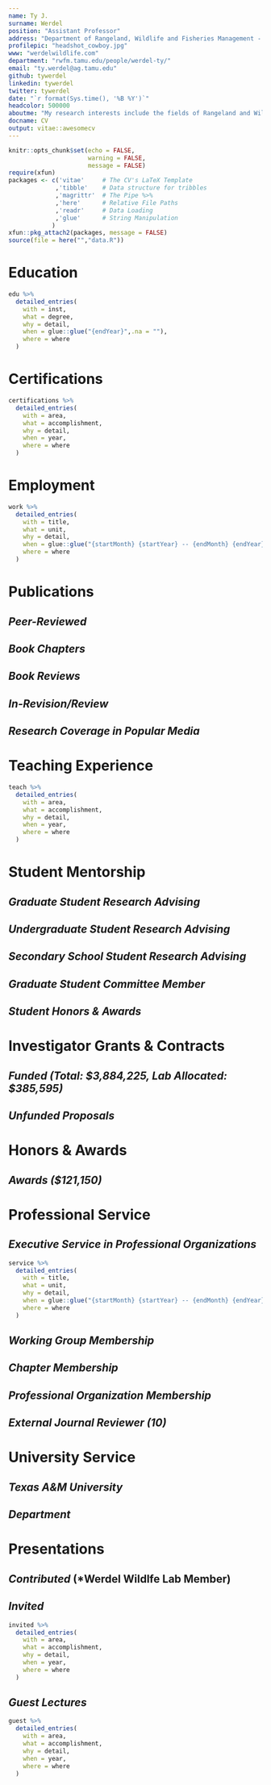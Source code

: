 ```yaml
---
name: Ty J.
surname: Werdel
position: "Assistant Professor"
address: "Department of Rangeland, Wildlife and Fisheries Management - Texas A&M University, College Station, TX"
profilepic: "headshot_cowboy.jpg"
www: "werdelwildlife.com"
department: "rwfm.tamu.edu/people/werdel-ty/"
email: "ty.werdel@ag.tamu.edu"
github: tywerdel
linkedin: tywerdel
twitter: tywerdel
date: "`r format(Sys.time(), '%B %Y')`"
headcolor: 500000
aboutme: "My research interests include the fields of Rangeland and Wildlife Management and Landscape Ecology. This work addresses questions that provide insight into the relationships between wildlife, native environments, and contemporary human-modified landscapes."
docname: CV
output: vitae::awesomecv
---
```


```r
knitr::opts_chunk$set(echo = FALSE,
                      warning = FALSE,
                      message = FALSE)
require(xfun)
packages <- c('vitae'     # The CV's LaTeX Template
             ,'tibble'    # Data structure for tribbles
             ,'magrittr'  # The Pipe %>%
             ,'here'      # Relative File Paths
             ,'readr'     # Data Loading
             ,'glue'      # String Manipulation
            )
xfun::pkg_attach2(packages, message = FALSE)
source(file = here("","data.R"))
```
```{=tex}
\makecvfooter
  {Dr. Ty J. Werdel~~~·~~~\textit{Curriculum vitae}}
  {\today}
  {\thepage}
```

\thispagestyle{empty}

# Education

```r
edu %>%
  detailed_entries(
    with = inst,
    what = degree,
    why = detail,
    when = glue::glue("{endYear}",.na = ""),
    where = where
  )
```
# Certifications

```r
certifications %>%
  detailed_entries(
    with = area,
    what = accomplishment,
    why = detail,
    when = year,
    where = where
  )
```

# Employment

```r
work %>%
  detailed_entries(
    with = title,
    what = unit,
    why = detail,
    when = glue::glue("{startMonth} {startYear} -- {endMonth} {endYear}",.na = ""),
    where = where
  )
```


# Publications

## *Peer-Reviewed*

\vspace{1\baselineskip}

```{=tex}
\begin{cvpubs}
    {
      \begin{cvetar}
      \item {\textbf{Werdel, T.J.}, D. Matarrita-Cascante, and J.E. Lucero. \textbf{2024}. State of traditional ecological knowledge in the wildlife management profession. \textbf{\textit{Journal of Wildlife Management}}. \url{https://doi.org/10.1002/jwmg.22579}}
      \item {\textbf{Werdel, T.J.}, C.W. Piper, A.M. Ricketts, M.S. Peek, and A.A. Ahlers. \textbf{2023}. Direct and indirect landscape-scale pathways structure carnivore communities in an agro-prairie ecosystem. \textbf{\textit{Journal of Mammalogy}}. \url{https://doi.org/10.1093/jmammal/gyad065}}
      \item {\textbf{Werdel, T.J.}, J.A. Jenks, J.T. Kanta, C.P. Lehman, and T.J. Frink. \textbf{2023}. Resource selection and herbaceous biomass at foraging sites of translocated bighorn sheep. \textbf{\textit{Rangeland Ecology and Management}}. \url{https://doi.org/10.1016/j.rama.2022.12.004}}
      \item {\textbf{Werdel, T.J.}, C.W. Piper, A.M. Ricketts, M.S. Peek, D.S. Sullins, and A.A. Ahlers. \textbf{2023}. Strategic grassland conservation for swift foxes in multi-use landscapes. \textbf{\textit{Biological Conservation}}. \url{https://doi.org/10.1016/j.biocon.2022.109864}}
      \item {Palomo-Muñoz, G, \textbf{T.J. Werdel}, C.W. Piper, M.S. Peek, A.M. Ricketts, and A.A. Ahlers. \textbf{2022}. Spatiotemporal distributions of mammals occurring in an agro-prairie ecosystem. \textbf{\textit{Ecology}}. \url{https://doi.org/10.1002/ecy.3945}}
      \item {\textbf{Werdel, T.J.}, C.W. Piper, A.M. Ricketts, M.S. Peek, and A.A. Ahlers. \textbf{2022}. Scale-specific landscape effects impose range-limiting constraints on the distribution of swift fox. \textbf{\textit{Landscape Ecology}}, 37(8), 2065--2079. \url{https://doi.org/10.1007/s10980-022-01466-0}}
      \item {\textbf{Werdel, T.J.}, J.A. Jenks, J.T. Kanta, C.P. Lehman, and T.J. Frink. \textbf{2021}. Space use and movement patterns of translocated bighorn sheep. \textbf{\textit{Mammalian Biology}}, 101(3),329--344. \url{https://doi.org/10.1007/s42991-021-00107-4}}
      \item {\textbf{Werdel, T.J.}, J.A. Jenks, T.E. Besser, J.T. Kanta, C.P. Lehman, and T.J. Frink. \textbf{2019}. Restoration of a bighorn sheep population impeded by \textit{Mycoplasma ovipneumoniae} exposure. \textbf{\textit{Restoration Ecology}}, 28(2), 387--395 (Cover Article). \url{https://doi.org/https://doi.org/10.1111/rec.13084}}
      \item {\textbf{Werdel, T.J.}, J.A. Jenks, T.E. Besser, J.T. Kanta, C.P. Lehman, and T.J. Frink. \textbf{2018}. Survival of translocated bighorn sheep in the Deadwood region of the Black Hills, South Dakota. \textbf{\textit{Northwestern Naturalist}}, 99(3),222--231. \url{https://doi.org/10.1898/NWN18-06.1}}
      \end{cvetar}
    }
\end{cvpubs}
```

\vspace{1\baselineskip}

## *Book Chapters*

\vspace{1\baselineskip}

```{=tex}
\begin{cvpubs}
    {
      \begin{cvetar}
      \item {Hessami, M.A., \textbf{T.J. Werdel}, S.J. Hoagland, and M.T. Kohl. \textbf{2022}. Melding Past, Present, and Future: The importance of tribal management in wildlife conservation and management. Chapter 1 in C. Bishop, E. Gomez, J. Organ, and T. Ryder eds. \textbf{\textit{Introduction to Wildlife Management and Conservation in North America}}. Great River Learning of Dubuque, IA.}
      \end{cvetar}
    }
\end{cvpubs}
```

\vspace{1\baselineskip}

## *Book Reviews*

\vspace{1\baselineskip}

```{=tex}
\begin{cvpubs}
    {
      \begin{cvetar}
      \item {\textbf{Werdel, T.J.} \textbf{2023}. Wildlife Management and Landscapes: Principles and Applications. \textbf{\textit{Journal of Wildlife Management}}. \url{https://doi.org/10.1002/jwmg.22512}}
      \end{cvetar}
    }
\end{cvpubs}
```

\vspace{1\baselineskip}

## *In-Revision/Review*

\vspace{1\baselineskip}

```{=tex}
\begin{cvpubs}
    {
      \begin{cvetar}
      \item {Piper, C.W., \textbf{T.J. Werdel}, M.S. Peek, A.M. Ricketts, D.S. Sullins, and A.A. Ahlers. \textbf{In-Revision}. Landscape composition and proximity to water structure American badger distributions in shortgrass prairie. \textbf{\textit{Journal of Mammalogy}}.}
      \item {\textbf{Werdel, T.J.}, M. Fidino, C.W. Piper, A.M. Ricketts, M.S. Peek, and A.A Ahlers. \textbf{In-Revision}. Landscape composition mediates spatiotemporal interactions among sympatric canids in a prairie ecosystem. \textbf{\textit{Ecological Applications}}.}
      \item {Palomo-Muñoz, G., M. Fidino \textbf{T.J. Werdel}, C.W. Piper, T. Gallo, M.S. Peek, A.M. Ricketts, and A.A. Ahlers. \textbf{In-Revision}. Mesopredators have differing influences on prey habitat use and diet activity in a multipredator landscape. \textbf{\textit{Ecosphere}}.}
      \end{cvetar}
    }
\end{cvpubs}
```

\vspace{1\baselineskip}

## *Research Coverage in Popular Media*

\vspace{1\baselineskip}

```{=tex}
\begin{cvpubs}
    {
      \begin{cvetar}
      \item {\textbf{2024.} Q{\&}A: TEK AND THE WILDLIFE PROFESSION. \textbf{\textit{The Wildlife Society}.} (\url{https://wildlife.org/qa-tek-and-the-wildlife-profession/?utm_content=290664870&utm_medium=social&utm_source=twitter&hss_channel=tw-26287962})}
      \item {\textbf{2024.} Students Gather Data On Campus Squirrels As Part Of Urban Wildlife Research Effort. \textbf{\textit{Texas A{\&}M TODAY}.} (\url{https://today.tamu.edu/2024/04/24/students-gather-data-on-campus-squirrels-as-part-of-urban-wildlife-research-effort/})}
      \item {\textbf{2024.} Scholarly squirrels: Exploring the dynamics of Texas A{\&}M’s campus wildlife.  \textbf{\textit{AgriLife TODAY}.} (\url{https://agrilifetoday.tamu.edu/2024/04/19/scholarly-squirrels-exploring-the-dynamics-of-texas-ams-campus-wildlife/}) (\url{https://youtu.be/Bperu7Zza3c?si=RNfih9hkZkrok2JL})}
      \item {\textbf{2023.} Texas winters can drive urban squirrels to nest in your home or car. Heres how to keep critters out. \textbf{\textit{Houston Chronicle}.} (\url{https://www.houstonchronicle.com/news/houston-weather/article/squirrels-nesting-cars-homes-texas-winter-18565806.php})}
      \item {\textbf{2021.} Honoring the Land. \textbf{\textit{KSU Ag Report}.} (\url{https://www.k-state.edu/agreport/documents/AgReport_Fall2021_web.pdf})}
      \item {\textbf{2016.} Hope and Hardship for Black Hills Bighorns. \textbf{\textit{South Dakota Hunting}.} (\url{https://southdakotahunting.com/article/hope-and-hardship-for-black-hills-bighorns})}
      \item {\textbf{2015.} South Dakota Game, Fish {\&} Parks Projects. \textbf{\textit{Ram Tracks}.} (\url{https://www.midwestwildsheep.com/wp-content/uploads/ISSUE-36-2.pdf})}
      \item {\textbf{2015.} SD GETS BIGHORNS TO BOOST NUMBERS. \textbf{\textit{GOHUNT}.} (\url{https://www.gohunt.com/read/south-dakota-uses-canadian-bighorn-sheep-to-boost-numbers#gs.7q5znx})} 
      \item {\textbf{2015.} Deadwood Bighorn Sheep Release. \textbf{\textit{KOTA Territory News}.} (Video on nightly news)} 
      \item {\textbf{2015.} A bighorn sheep herd gets its start near Deadwood. \textbf{\textit{Rapid City Journal}.} (\url{https://rapidcityjournal.com/news/local/a-bighorn-sheep-herd-gets-its-start-near-deadwood/article_7629e423-af84-5c5a-be97-ad9c59c9f0cc.html?utm_medium=social&utm_source=email&utm_campaign=user-share})} 
      \end{cvetar}
    }
\end{cvpubs}
```

\vspace{1\baselineskip}
# Teaching Experience

```r
teach %>%
  detailed_entries(
    with = area,
    what = accomplishment,
    why = detail,
    when = year,
    where = where
  )
```



# Student Mentorship

## *Graduate Student Research Advising*

```{=tex}
\begin{cvpress}
 \cvpres
    {Amanda Laboy}
    {M.S., TAMU RWFM}
    {2023 -- Present}
 \cvpres
    {Kayla Art}
    {M.N.R.D., TAMU RWFM}
    {2023 -- Present} 
 \cvpres
    {Lulu Hoffman}
    {M.S., TAMU RWFM}
    {2023 -- Present}
 \cvpres
    {David Pearce}
    {M.S., TAMU RWFM}
    {2023 -- Present}
 \cvpres
    {Conner Ties}
    {M.S., TAMU RWFM}
    {2022 -- Present}
\end{cvpress}
```

## *Undergraduate Student Research Advising*

```{=tex}
\begin{cvpress}
 \cvpres
    {Daniel Whitman}
    {B.S., Macalester College REU}
    {2023 -- Present}
 \cvpres
    {Drake Dancila}
    {B.S., TAMU RWFM}
    {2022 -- 2023}
 \cvpres
    {Lulu Hoffman}
    {B.S., TAMU RWFM}
    {2022 -- 2023}    
\end{cvpress}
```

## *Secondary School Student Research Advising*

```{=tex}
\begin{cvpress}
 \cvpres
    {Sebastian Kuo}
    {H.S., Carnegie Vanguard High School}
    {2023 -- Present}
\end{cvpress}
```


## *Graduate Student Committee Member*

```{=tex}
\begin{cvpress}
 \cvpres
    {Kylie Perez}
    {Ph.D., TAMU RWFM}
    {2024 -- Present}
 \cvpres
    {Jake Hanes}
    {M.S., TAMU SCSC}
    {2024 -- Present}
 \cvpres
    {Daniel Ramirez}
    {M.S., TAMU-Kingsville RWM}
    {2023 -- Present}
\end{cvpress}
```


## *Student Honors & Awards*

```{=tex}
\begin{cvpress}
  \cvpres
    {RWFM Master's Student Excellence Award}
    {Conner Ties}
    {2024}
  \cvpres
    {American Society of Mammalogists Student Travel Award}
    {David Pearce}
    {2024}
  \cvpres
    {AgGIE Leadership Community Student Development Grant}
    {Amanda Laboy}
    {2024}
  \cvpres
    {RWFM Graduate Student Travel Grant}
    {David Pearce}
    {2024}
 \cvpres
    {RWFM Graduate Student Travel Grant}
    {Conner Ties}
    {2024}
 \cvpres
    {COALS Merit Fellowship}
    {Amanda Laboy}
    {2023}
 \cvpres
    {RWFM Graduate Student Travel Grant}
    {Conner Ties}
    {2023}
  \cvpres
    {RWFM Graduate Student Travel Grant}
    {David Pearce}
    {2023}
 \cvpres
    {RWFM Undergraduate Student Excellence Award}
    {Drake Dancila}
    {2023}
  \cvpres
    {RWFM Undergraduate Student Excellence Award}
    {Lulu Hoffman}
    {2023}
\end{cvpress}

```

# Investigator Grants & Contracts

## *Funded (Total: $3,884,225, Lab Allocated: $385,595)*

\vspace{1\baselineskip}

```{=tex}
\begin{cvpubs}
    {
      \begin{cvetar}
      \item {\textbf{TAMU AgriLife Research Rangeland Ecology and Management Research Funding}. 2024-2026. Developing proxies for rangeland assessments using drones. \textbf{\$106,700; \textit{Funded}}. PI: Humberto Perotto, Co-PIs: Sorin Popescu, \textbf{Ty J. Werdel (Lab Allocated: \$17,783)}, Jacob Lucero, Jeff Goodwin, and Morgan Treadwell.}
      \item {\textbf{TAMU AgriLife Research Rangeland Ecology and Management Research Funding}. 2024-2026. Working towards healthy rangelands: understanding the factors limiting the adoption of grazing, fire, and wildfire management practices among exurban landowners. \textbf{\$106,448; \textit{Funded}}. PI: David  Matarrita, Co-PIs: Rafael Landeverde, \textbf{Ty J. Werdel (Lab Allocated: \$26,612)}, and Morgan Treadwell.}
      \item {\textbf{TAMU AgriLife Research Animal Health and Disease Research Capacity Funding}. 2024-2025. The impact of osmotic stress on the catfish pathogen \textit{Aeromonas hydrophila}: Implications for managing motile \textit{Aeromonas} septicemia (MAS) in U.S. catfish farming. \textbf{\$100,000; \textit{Funded}}. PI: Haitham Mohammed, Co-PI: \textbf{Ty J. Werdel}.}
      \item {\textbf{Private Donation}. 2023. Student-led population ecology of fox squirrels on the TAMU campus. \textbf{\$10,000; \textit{Funded}}. PI: \textbf{Ty J. Werdel}.}
      \item {\textbf{USFWS}. 2023-2027. Evaluation and mitigation for sensitive state threatened and endangered wildlife. \textbf{\$3,399,877; \textit{Funded}}. Co-PIs: Marcus Blum, Paul Crump, Jacob Dykes, Whitney Gann, Andrew Gregory, Toby Hibbitts, Mathew Kramm, Roel Lopez, Kevin Moczygemba, Michael Morrison, Humberto Perotto, Wady Ryberg, Danielle Walkup, Stephen Webb, and \textbf{Ty J. Werdel (Lab Allocated: \$170,000)}.}
      \item {\textbf{Department of Rangeland, Wildlife and Fisheries Management}. 2023-2024. Long-term wildlife monitoring for unmanaged rangelands transitioning to planned grazing management. \textbf{\$100,000; \textit{Funded}}. PIs: Stephen L. Webb and \textbf{Ty J. Werdel}.}
      \item {\textbf{Private Donation}. 2023. Long-term wildlife monitoring for unmanaged rangelands transitioning to planned grazing management. \textbf{\$1,200; \textit{Funded}}. PI: \textbf{Ty J. Werdel}.}
      \item {\textbf{Department of Rangeland, Wildlife and Fisheries Management}. 2023-2025. River otter (\textit{Lontra canadensis}) population dynamics in Texas. \textbf{\$60,000; \textit{Funded}}. PI: \textbf{Ty J. Werdel}.}
      \end{cvetar}
    }
\end{cvpubs}
```

\vspace{1\baselineskip}

## *Unfunded Proposals*

\vspace{1\baselineskip}

```{=tex}
\begin{cvpubs}
    {
      \begin{cvetar}
      \item {\textbf{TAMU AgriLife Research Rangeland Ecology and Management Research Funding}. 2024-2026. Resource selection and spatial interactions of native, exotic, and domestic ungulates on Texas rangelands. \textbf{\$150,000; \textit{Not Funded}}. PI: \textbf{Ty J. Werdel}, Co-PIs: Jacob E. Lucero, Humberto Perotto, and Jacob L. Dykes.}
      \item {\textbf{National Science Foundation}. 2023-2025. Incorporating Native American partnerships and knowledge into Great Plains fire science. \textbf{\$199,404; \textit{Not Funded}}. PI: David  Matarrita, Co-PIs: Bradford Wilcox  and \textbf{Ty J. Werdel}.}
      \item {\textbf{USDA APHIS Wildlife Services}. 2023-2024. Spatial interactions and potential disease transmission of free-ranging native and exotic ungulates. \textbf{\$225,437; \textit{Not Funded}}. PI: \textbf{Ty J. Werdel}.}
      \end{cvetar}
    }
\end{cvpubs}
```

\vspace{1\baselineskip}

# Honors & Awards

## *Awards ($121,150)*

```{=tex}
\begin{cvpress}
 \cvpres
    {Community Building Through Mentorship Conference Panel Travel Grant}
    {The Wildlife Society}
    {2022}
 \cvpres
    {Agriculture Dean and Director’s Award for Graduate Student Research}
    {Kansas State University}
    {2022}
 \cvpres
    {Advancing Agricultural Science Opportunities for Native Americans Scholarship}
    {AISES}
    {2021}
 \cvpres
    {Robert Nunemacher Scholarship}
    {Kansas State University}
    {2021}
 \cvpres
    {Advancing Agricultural Science Opportunities for Native Americans Research Award}
    {AISES}
    {2020}
 \cvpres
    {Advancing Agricultural Science Opportunities for Native Americans Scholarship}
    {AISES}
    {2020}
 \cvpres
    {Lighting the Pathway to Faculty Careers for Natives in STEM}
    {AISES}
    {2020}
 \cvpres
    {College of Agriculture Graduate Student Recognition of Achievement}
    {Kansas State University}
    {2020}
 \cvpres
    {AISES Together Towards Tomorrow T3 Scholarship}
    {AISES}
    {2020}
 \cvpres
    {Gamma Sigma Delta}
    {Kansas State University}
    {2019}
 \cvpres
    {AISES Travel Grant}
    {AISES}
    {2019}
 \cvpres
    {Advancing Agricultural Science Opportunities for Native Americans Scholarship}
    {AISES}
    {2019}
 \cvpres
    {Kansas State University Graduate Student Recognition of Achievement}
    {Kansas State University}
    {2019}
 \cvpres
    {College of Agriculture Graduate Student Recognition of Achievement}
    {Kansas State University}
    {2019}
 \cvpres
    {Inclusive Pedagogy Travel Grant}
    {The Wildlife Society}
    {2018}
 \cvpres
    {Life Membership Fund Scholarship}
    {Wild Sheep Foundation}
    {2018}
 \cvpres
    {Predoctoral Ford Fellowship}
    {(Honorable Mention) Ford Foundation Fellowships Program}
    {2018}
 \cvpres
    {Native Student Professional Development Grant}
    {The Wildlife Society}
    {2017}
 \cvpres
    {Launch Collegiate Business Pitch Competition}
    {Kansas State University}
    {2017}
 \cvpres
    {Native Student Professional Development Grant}
    {The Wildlife Society}
    {2016}
 \cvpres
    {Phi Kappa Phi Honor Society}
    {South Dakota State University}
    {2016}
 \cvpres
    {Excellence in Wildlife Management}
    {Chadron State College}
    {2013}
 \cvpres
    {Platinum Eagle Award}
    {(Finalist) Chadron State College}
    {2013}
 \cvpres
    {Gates Millennium Scholarship}
    {Bill and Melinda Gates Foundation}
    {2005}
 \cvpres
    {Scholastic Excellence in Engineering}
    {University of Wyoming}
    {2005}
 \cvpres
    {Scholars Stipend}
    {University of Wyoming}
    {2005}
 \cvpres
    {Computer Science, Engineering, and Mathematics Scholarship}
    {University of Wyoming}
    {2005}
 \cvpres
    {Honors Program}
    {University of Wyoming}
    {2005}
\end{cvpress}

```


# Professional Service

## *Executive Service in Professional Organizations*


```r
service %>%
  detailed_entries(
    with = title,
    what = unit,
    why = detail,
    when = glue::glue("{startMonth} {startYear} -- {endMonth} {endYear}",.na = ""),
    where = where
  )
```

\vspace{1\baselineskip}

## *Working Group Membership*

```{=tex}
\begin{cvpress}
 \cvpres
    {Rangeland Wildlife Working Group}
    {The Wildlife Society}
    {2018 -- Present}
 \cvpres
    {Native Peoples' Wildlife Management Working Group}
    {The Wildlife Society}
    {2015 -- Present}
 \cvpres
    {Student Development Working Group}
    {The Wildlife Society}
    {2013 -- 2022}
\end{cvpress}
```

\vspace{1\baselineskip}

## *Chapter Membership*

```{=tex}
\begin{cvpress}
 \cvpres
    {Southwest Section}
    {The Wildlife Society}
    {2023 -- Present}
 \cvpres
    {Texas Chapter}
    {The Wildlife Society}
    {2023 -- Present}
 \cvpres
    {Central Mountains and Plains Section}
    {The Wildlife Society}
    {2018 -- 2022}
 \cvpres
    {Kansas Chapter}
    {The Wildlife Society}
    {2017 -- 2022}
 \cvpres
    {South Dakota Chapter}
    {The Wildlife Society}
    {2014 -- 2017}
 \cvpres
    {Nebraska Chapter}
    {The Wildlife Society}
    {2013 -- 2014}
 \cvpres
    {Chadron State Student Chapter}
    {The Wildlife Society}
    {2012 -- 2013}
\end{cvpress}
```

\vspace{1\baselineskip}

## *Professional Organization Membership*

```{=tex}
\begin{cvmemb}
 \cvmem
    {Society for Range Management}
    {}
    {2023 -- Present}
 \cvmem
    {Society for Advancement of Chicanos/Hispanics and Native Americans in Science}
    {}
    {2021 -- Present}
 \cvmem
    {Gamma Sigma Delta Honor Society}
    {}
    {2019 -- Present}
 \cvmem
    {American Indian Science and Engineering Society}
    {}
    {2019 -- Present}
 \cvmem
    {Swift Fox Conservation Team}
    {}
    {2018 -- Present}
 \cvmem
    {Phi Kappa Phi Honor Society}
    {}
    {2016 -- Present}
 \cvmem
    {Native American Fish and Wildlife Society}
    {}
    {2015 -- Present}
 \cvmem
    {Rocky Mountain Bighorn Society}
    {}
    {2015 -- 2017}
 \cvmem
    {Wild Sheep Foundation}
    {}
    {2014 -- 2020}
 \cvmem
    {American Society of Mammalogists}
    {}
    {2013 -- Present}
 \cvmem
    {The Wildlife Society}
    {}
    {2013 -- Present}
\end{cvmemb}
```

\vspace{1\baselineskip}

## *External Journal Reviewer (10)*
```{=tex}
\begin{cvmemb}
 \cvmem
    {Movement Ecology}
    {}
    {2024}
 \cvmem
    {The Journal of Wildlife Management}
    {(2)}
    {2023, 2023}
 \cvmem
    {Journal of Fish and Wildlife Management}
    {}
    {2023}
 \cvmem
    {PeerJ}
    {(2)}
    {2022, 2023}
 \cvmem
    {Frontiers in Ecology and the Environment}
    {}
    {2023}
 \cvmem
    {Science}
    {}
    {2023}
 \cvmem
    {Canadian Journal of Zoology}
    {}
    {2022}
 \cvmem
    {Journal of Mammalogy}
    {}
    {2021}
\end{cvmemb}
```


\vspace{1\baselineskip}

# University Service

## *Texas A&M University*

```{=tex}
\begin{cvpress}
 \cvpres
    {Faculty Reviewer}
    {Avilés-Johnson Fellowship Program}
    {2024} 
 \cvpres
    {Faculty Advisor}
    {TAMU Student Chapter of The Wildlife Society}
    {2023 -- Present}
\end{cvpress}
```

\vspace{1\baselineskip}

## *Department*

```{=tex}
\begin{cvpress}
 \cvpres
    {OEM Curriculum Committee}
    {RWFM}
    {2023 -- Present}
 \cvpres
    {Awards Committee}
    {RWFM}
    {2023 -- Present}
 \cvpres
    {Undergraduate Committee}
    {RWFM}
    {2023 -- Present}  
 \cvpres
    {Caesar Kleberg Chair Search Committee}
    {RWFM}
    {2023 -- 2024}
\end{cvpress}
```

\vspace{1\baselineskip}

# Presentations

## *Contributed* (*Werdel Wildlfe Lab Member)
\vspace{1\baselineskip}
```{=tex}
\begin{cvpubs}
    {
      \begin{cvetar}
       \item {Laboy, A.\textbf{*}, R. Lopez, and \textbf{T.J. Werdel}. \textbf{2024}. Evaluating small mammal biodiversity using camera traps. \textbf{\textit{Ecological Integration Symposium, College Station, TX}}.}
       \item {Laboy, A.\textbf{*}, R. Lopez, and \textbf{T.J. Werdel}. \textbf{2024}. Evaluating small mammal biodiversity using camera traps. \textbf{\textit{Diversity in Science Symposium, College Station, TX}}.}
       \item {Laboy, A.\textbf{*}, R. Lopez, and \textbf{T.J. Werdel}. \textbf{2024}. Evaluating small mammal biodiversity using camera traps. \textbf{\textit{TAMU Student Research Week, College Station, TX}}.}
       \item {\textbf{Werdel, T.J.}, D. Matarrita-Cascante, and J.E. Lucero. \textbf{2024}. State of traditional ecological knowledge in the wildlife management profession. \textbf{\textit{Texas Chapter of The Wildlife Society Annual Conference, Houston, TX}}.}
       \item {Ties, C.\textbf{*}, S.L. Webb, and \textbf{T.J. Werdel}. \textbf{2024}. Mapping collared peccary habitat: species distribution modeling in the South Texas Plains and Trans-Pecos ecoregions. \textbf{\textit{Texas Chapter of The Wildlife Society Annual Conference, Houston, TX}}.}
      \item {Palomo-Muñoz, G., \textbf{T.J. Werdel}, C.W. Piper, M. Fidino, T. Gallo, M.S. Peek, A.M. Ricketts, and A.A. Ahlers. \textbf{2024}. Habitat use by black-tailed jackrabbits and eastern cottontail rabbits in a multipredator landscape. \textbf{\textit{Kansas Natural Resources Conference, Manhattan, KS}}.}
      \item {Ties, C.\textbf{*}, S.L. Webb, and \textbf{T.J. Werdel}. \textbf{2023}. Using community science to determine collared peccary spatial distribution in Texas. \textbf{\textit{The Wildlife Society 30th Annual Conference, Louisville, KY}}.}
      \item {Ties, C.\textbf{*}, S.L. Webb, and \textbf{T.J. Werdel}. \textbf{2023}. Mapping collared peccary habitat: species distribution modeling in the south Texas plains. \textbf{\textit{Texas Section Society For Range Management, Bastrop, TX}}.}
      \item {Whitman, D.\textbf{*} and \textbf{T.J. Werdel}. \textbf{2023}. Campus fox squirrel presence influenced by fine-scale landscape characteristics. \textbf{\textit{Macalester College Summer Showcase, Saint Paul, MN}}.}
      \item {Dancila, A.D.\textbf{*}, \textbf{T.J. Werdel}, S.M. Chinn, J.C. Beasley, and S.L. Webb. \textbf{2023}. Analysis of reproductive parameters of wild pigs in southcentral Oklahoma. \textbf{\textit{RWFM Convocation, College Station, TX}}.}
      \item {Hoffman, M.G.\textbf{*}, M.D. Proctor, \textbf{T.J. Werdel}, and S.L. Webb. \textbf{2023}. Activity patterns and potential interactions among cattle, white-tailed deer, and wild pigs. \textbf{\textit{RWFM Convocation, College Station, TX}}.}
      \item {Whitman, D.\textbf{*} and \textbf{T.J. Werdel.}. \textbf{2023}. Fine-scale landscape features influence fox squirrel presence on urban campus. \textbf{\textit{LAUNCH Summer Undergraduate Research Symposium, College Station, TX}}.}
      \item {Whitman, D.\textbf{*} and \textbf{T.J. Werdel}. \textbf{2023}. Campus fox squirrel presence influenced by fine-scale landscape characteristics. \textbf{\textit{College of Agriculture and Life Sciences Summer Undergraduate Research Symposium, College Station, TX}}.}
      \item {Hoffman, M.G.\textbf{*}, \textbf{T.J. Werdel}, M.D. Proctor, and S.L. Webb. \textbf{2023}. Activity patterns and potential interactions among cattle, white-tailed deer, and wild pigs. \textbf{\textit{Ecological Integration Symposium, College Station, TX}}.}
      \item {Dancila, A.D.\textbf{*}, \textbf{T.J. Werdel}, S.M. Chinn, J.C. Beasley, and S.L. Webb. \textbf{2023}. Analysis of reproductive parameters of wild pigs in southcentral Oklahoma. \textbf{\textit{TAMU Student Research Week, College Station, TX}}.}
      \item {Hoffman, M.G.\textbf{*}, M.D. Proctor, \textbf{T.J. Werdel}, and S.L. Webb. \textbf{2023}. Activity patterns and potential interactions among cattle, white-tailed deer, and wild pigs. \textbf{\textit{TAMU Student Research Week, College Station, TX}}.}
      \item {\textbf{Werdel, T.J.}, C.W. Piper, A.M. Ricketts, M.S. Peek, D.S. Sullins, and A.A. Ahlers. \textbf{2023}. Strategic grassland conservation for swift foxes in multi-use landscapes. \textbf{\textit{Texas Chapter of The Wildlife Society Annual Conference, Houston, TX}}.}
      \item {\textbf{Werdel, T.J.}, C.W. Piper, M.S. Peek, A.M. Ricketts, and A.A. Ahlers. \textbf{2023}. Landscape-scale effects structure carnivore communities in an agro-prairie ecosystem. \textbf{\textit{Kansas Natural Resources Conference, Manhattan, KS}}.}
      \item {\textbf{Werdel, T.J.}, C.W. Piper, M.S. Peek, A.M. Ricketts, D.S. Sullins, and A.A. Ahlers. \textbf{2023}. Strategic grassland conservation for swift foxes in multi-use landscapes. \textbf{\textit{Kansas Natural Resources Conference, Manhattan, KS}}.}
      \item {Palomo-Muñoz, G., \textbf{T.J. Werdel}, C.W. Piper, M. Fidno, A.M. Ricketts, and A.A. Ahlers. \textbf{2022}. Local-scale habitat structure mediates interactions between coyotes and lagamorphs. \textbf{\textit{101st Annual Meeting of the American Society of Mammalogists, Tucson, AZ}}.}
      \item {\textbf{Werdel, T.J.}, C.W. Piper, A.M. Ricketts, M. Peek, and A.A. Ahlers. \textbf{2021}. Scale-specific landscape effects impose range-limiting constraints on the distribution of swift foxes. \textbf{\textit{The Wildlife Society 28th Annual Conference, Virtual}}.}
      \item {Piper, C.W, \textbf{T.J. Werdel}, A.M. Ricketts, D. Sullins, M. Peek, and A.A. Ahlers. \textbf{2021}. Landscape composition and proximity to water structure American badger distributions in shortgrass prairies. \textbf{\textit{The Wildlife Society 28th Annual Conference, Virtual}}.}
      \item {\textbf{Werdel, T.J.}, C.W. Piper, A.M. Ricketts, M. Peek, and A.A. Ahlers. \textbf{2021}. Multiscale landscape effects impose range-limiting constraints on the distribution of swift fox. \textbf{\textit{Swift Fox Conservation Team Meeting, Virtual}}.}
      \item {\textbf{Werdel, T.J.}, C.W. Piper, A.M. Ricketts, M. Peek, and A.A. Ahlers. \textbf{2021}. Multiscale landscape effects impose range-limiting constraints on the distribution of swift fox. \textbf{\textit{Midwest Association of Fish and Wildlife Agencies Furbearer Workshop, Virtual}}.}
      \item {Piper, C.W, \textbf{T.J. Werdel}, A.M. Ricketts, M. Peek, and A.A. Ahlers. \textbf{2021}. Landscape composition and proximity to water structure American badger (\textit{Taxidea taxus}) distributions in shortgrass prairies. \textbf{\textit{Midwest Association of Fish and Wildlife Agencies Furbearer Workshop, Virtual}}.}
      \item {\textbf{Werdel, T.J.}, A.M. Ricketts, M. Peek, and A.A. Ahlers. \textbf{2020}. Assessing factors that influence occupancy and colonization of swift fox in western Kansas. \textbf{\textit{Kansas Natural Resources Conference, Manhattan, KS}}.}
      \item {\textbf{Werdel, T.J.}, A.M. Ricketts, M. Peek, and A.A. Ahlers. \textbf{2019}. Assessing factors that shape carnivore diversity in shortgrass prairie ecosystems. \textbf{\textit{American Fisheries Society and The Wildlife Society 2019 Joint Annual Conference, Reno, NV}}.}
      \item {\textbf{Werdel, T.J.}, A.M. Ricketts, M. Peek, and A.A. Ahlers. \textbf{2019}. Carnivore richness and diversity is driven by landscape change in shortgrass prairie ecosystems. \textbf{\textit{99th Annual Meeting of the American Society of Mammalogists, Washington, D.C}}.}
      \item {\textbf{Werdel, T.J.}, A.M. Ricketts, M. Peek, and A.A. Ahlers. \textbf{2019}. Landscape effects on swift fox occupancy in western Kansas. \textbf{\textit{Southwest/Midwest Joint Furbearer Meeting, Enid, OK}}.}
      \item {\textbf{Werdel, T.J.}, A.M. Ricketts, and A.A. Ahlers. \textbf{2019}. Landscape change structures carnivore communities in shortgrass prairie ecosystems. \textbf{\textit{Kansas Natural Resources Conference, Manhattan, KS}}.}
      \item {\textbf{Werdel, T.J.}, A.M. Ricketts, M. Peek, and A.A. Ahlers. \textbf{2018}. Assessing the spatial distribution of swift fox in western Kansas. \textbf{\textit{The Wildlife Society 25th Annual Conference, Cleveland, OH}}.}
      \item {\textbf{Werdel, T.J.}, J.A. Jenks. \textbf{2018}. Survival of bighorn sheep in the Deadwood region of the Black Hills. \textbf{\textit{Nebraska/Central Mountains and Plains Section of The Wildlife Society Annual Meeting, Kearney, NE}}.}
      \item {\textbf{Werdel, T.J.}, J.A. Jenks, J. Kanta, and C. Lehman. \textbf{2016}. Evaluation of the Deadwood bighorn sheep herd translocation. \textbf{\textit{The Wildlife Society 23rd Annual Conference, Raleigh, NC}}.}
      \item {\textbf{Werdel, T.J.}. \textbf{2013}. Small mammal population and diversity in relation to prairie dog reintroduction sites. \textbf{\textit{Sevilleta LTER Research Experience for Undergraduates Summer Symposium, Socorro, NM}}.}
      \end{cvetar}
    }
\end{cvpubs}
```



\vspace{1\baselineskip}
## *Invited*

```r
invited %>%
  detailed_entries(
    with = area,
    what = accomplishment,
    why = detail,
    when = year,
    where = where
  )
```


\vspace{1\baselineskip}
## *Guest Lectures*

```r
guest %>%
  detailed_entries(
    with = area,
    what = accomplishment,
    why = detail,
    when = year,
    where = where
  )
```